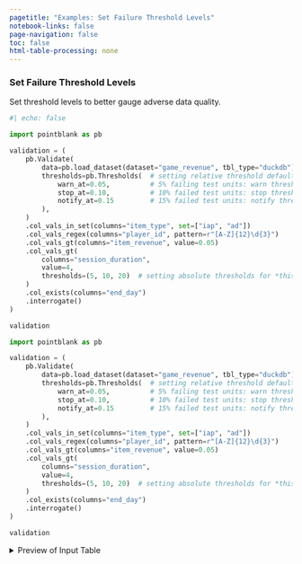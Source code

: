 ```yaml
---
pagetitle: "Examples: Set Failure Threshold Levels"
notebook-links: false
page-navigation: false
toc: false
html-table-processing: none
---
```


### Set Failure Threshold Levels

Set threshold levels to better gauge adverse data quality.

```python
#| echo: false

import pointblank as pb

validation = (
    pb.Validate(
        data=pb.load_dataset(dataset="game_revenue", tbl_type="duckdb"),
        thresholds=pb.Thresholds(  # setting relative threshold defaults for all steps
            warn_at=0.05,          # 5% failing test units: warn threshold (yellow)
            stop_at=0.10,          # 10% failed test units: stop threshold (red)
            notify_at=0.15         # 15% failed test units: notify threshold (blue)
        ),
    )
    .col_vals_in_set(columns="item_type", set=["iap", "ad"])
    .col_vals_regex(columns="player_id", pattern=r"[A-Z]{12}\d{3}")
    .col_vals_gt(columns="item_revenue", value=0.05)
    .col_vals_gt(
        columns="session_duration",
        value=4,
        thresholds=(5, 10, 20)  # setting absolute thresholds for *this* step (warn, stop, notify)
    )
    .col_exists(columns="end_day")
    .interrogate()
)

validation
```

```python
import pointblank as pb

validation = (
    pb.Validate(
        data=pb.load_dataset(dataset="game_revenue", tbl_type="duckdb"),
        thresholds=pb.Thresholds(  # setting relative threshold defaults for all steps
            warn_at=0.05,          # 5% failing test units: warn threshold (yellow)
            stop_at=0.10,          # 10% failed test units: stop threshold (red)
            notify_at=0.15         # 15% failed test units: notify threshold (blue)
        ),
    )
    .col_vals_in_set(columns="item_type", set=["iap", "ad"])
    .col_vals_regex(columns="player_id", pattern=r"[A-Z]{12}\d{3}")
    .col_vals_gt(columns="item_revenue", value=0.05)
    .col_vals_gt(
        columns="session_duration",
        value=4,
        thresholds=(5, 10, 20)  # setting absolute thresholds for *this* step (warn, stop, notify)
    )
    .col_exists(columns="end_day")
    .interrogate()
)

validation
```

<details>
<summary>Preview of Input Table</summary>

```python
# | echo: false
pb.preview(pb.load_dataset(dataset="game_revenue", tbl_type="duckdb"))
```

</details>
